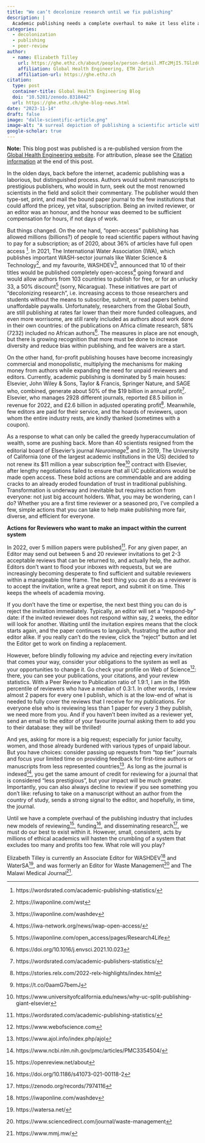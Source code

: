 ```yaml
---
title: "We can’t decolonize research until we fix publishing"
description: |
  Academic publishing needs a complete overhaul to make it less elite and biased. But until we see a revolution at a     grand scale, we must focus on the power we have as ethical reviewers to revolutionize a system that is no longer fit   for purpose.   
categories:
  - decolonization
  - publishing
  - peer-review
author:
  - name: Elizabeth Tilley
    url: https://ghe.ethz.ch/about/people/person-detail.MTc2MjI5.TGlzdC80MTI2LC0xNDYwMDMwNTU3.html
    affiliation: Global Health Engineering, ETH Zurich
    affiliation-url: https://ghe.ethz.ch
citation:
  type: post
  container-title: Global Health Engineering Blog
  doi: "10.5281/zenodo.8318442"
  url: https://ghe.ethz.ch/ghe-blog-news.html
date: "2023-11-14"
draft: false
image: "dalle-scientific-article.png"
image-alt: "A surreal depiction of publishing a scientific article without any people. Imagine an ethereal landscape where a giant, glowing book with scientific symbols and equations on its pages floats above a scenic landscape. Below the book, a stream of ink flows from a large, antique fountain pen, weaving through the scenery like a river. The background is filled with floating abstract shapes and mathematical formulas, creating an otherworldly atmosphere that symbolizes the journey of scientific discovery and publication. Drawing created by DALL-E"
google-scholar: true
---
```


**Note:** This blog post was published is a re-published version from the [Global Health Engineering website](https://ghe.ethz.ch/ghe-blog-news/2023/11/blog-we-cant-decolonize-research-until-we-fix-publishing.html). For attribution, please see the [Citation information](https://global-health-engineering.github.io/website/3-blog/posts/2023-11-14-change-publishin/#citation) at the end of this post.

In the olden days, back before the internet, academic publishing was a laborious, but distinguished process. Authors would submit manuscripts to prestigious publishers, who would in turn, seek out the most renowned scientists in the field and solicit their commentary. The publisher would then type-set, print, and mail the bound paper journal to the few institutions that could afford the pricey, yet vital, subscription. Being an invited reviewer, or an editor was an honour, and the honour was deemed to be sufficient compensation for hours, if not days of work.

But things changed. On the one hand, "open-access" publishing has allowed millions (billions?) of people to read scientific papers without having to pay for a subscription; as of 2020, about 36% of articles have full open access [^1]. In 2021, The International Water Association (IWA), which publishes important WASH-sector journals like Water Science & Technology[^2], and my favourite, WASHDEV[^3], announced that 10 of their titles would be published completely open-access[^4] going forward and would allow authors from 103 countries to publish for free, or for an unlucky 33, a 50% discount[^5] (sorry, Nicaragua). These initiatives are part of "decolonizing research", i.e. increasing access to those researchers and students without the means to subscribe, submit, or read papers behind unaffordable paywalls. Unfortunately, researchers from the Global South, are still publishing at rates far lower than their more funded colleagues, and even more worrisome, are still rarely included as authors about work done in their own countries: of the publications on Africa climate research, 58% (7232) included no African authors[^6]. The measures in place are not enough, but there is growing recognition that more must be done to increase diversity and reduce bias within publishing, and fee waivers are a start.

[^1]: https://wordsrated.com/academic-publishing-statistics/

[^2]: https://iwaponline.com/wst

[^3]: https://iwaponline.com/washdev

[^4]: https://iwa-network.org/news/iwap-open-access/

[^5]: https://iwaponline.com/open_access/pages/Research4Life

[^6]: https://doi.org/10.1016/j.envsci.2021.10.023

On the other hand, for-profit publishing houses have become increasingly commercial and monopolistic, multiplying the mechanisms for making money from authors while expanding the need for unpaid reviewers and editors. Currently, academic publishing is dominated by 5 main houses: Elsevier, John Wiley & Sons, Taylor & Francis, Springer Nature, and SAGE who, combined, generate about 50% of the \$19 billion in annual profit[^7]. Elsevier, who manages 2928 different journals, reported £8.5 billion in revenue for 2022, and £2.6 billion in adjusted operating profit[^8]. Meanwhile, few editors are paid for their service, and the hoards of reviewers, upon whom the entire industry rests, are kindly thanked (sometimes with a coupon).

[^7]: https://wordsrated.com/academic-publishers-statistics/

[^8]: https://stories.relx.com/2022-relx-highlights/index.html

As a response to what can only be called the greedy hyperaccumulation of wealth, some are pushing back. More than 40 scientists resigned from the editorial board of Elsevier's journal *Neuroimage*[^9] and in 2019, The University of California (one of the largest academic institutions in the US) decided to not renew its \$11 million a year subscription fee[^10] contract with Elsevier, after lengthy negotiations failed to ensure that all UC publications would be made open access. These bold actions are commendable and are adding cracks to an already eroded foundation of trust in traditional publishing. Transformation is underway and inevitable but requires action from everyone: not just big account holders. What, you may be wondering, can I do? Whether you are a first time reviewer or a seasoned pro, I've compiled a few, simple actions that you can take to help make publishing more fair, diverse, and efficient for everyone.

[^9]: https://t.co/0aamG7bemJ

[^10]: https://www.universityofcalifornia.edu/news/why-uc-split-publishing-giant-elsevier

**Actions for Reviewers who want to make an impact within the current system**

In 2022, over 5 million papers were published[^11]. For any given paper, an Editor may send out between 5 and 20 reviewer invitations to get 2-3 acceptable reviews that can be returned to, and actually help, the author. Editors don't want to flood your inboxes with requests, but we are increasingly becoming desperate to find sufficient and suitable reviewers within a manageable time frame. The best thing you can do as a reviewer is to accept the invitation, write a great report, and submit it on time. This keeps the wheels of academia moving.

[^11]: https://wordsrated.com/academic-publishing-statistics/

If you don't have the time or expertise, the next best thing you can do is reject the invitation immediately. Typically, an editor will set a "respond-by" date: if the invited reviewer does not respond within say, 2 weeks, the editor will look for another. Waiting until the invitation expires means that the clock starts again, and the paper continues to languish, frustrating the author and editor alike. If you really can't do the review, click the "reject" button and let the Editor get to work on finding a replacement.

However, before blindly following my advice and rejecting every invitation that comes your way, consider your obligations to the system as well as your opportunities to change it. Go check your profile on Web of Science[^12]: there, you can see your publications, your citations, and your review statistics. With a Peer Review to Publication ratio of 1.9:1, I am in the 95th percentile of reviewers who have a median of 0.3:1. In other words, I review almost 2 papers for every one I publish, which is at the low-end of what is needed to fully cover the reviews that I receive for my publications. For everyone else who is reviewing less than 1 paper for every 3 they publish, we need more from you. And if you haven't been invited as a reviewer yet, send an email to the editor of your favourite journal asking them to add you to their database: they will be thrilled!

[^12]: https://www.webofscience.com

And yes, asking for more is a big request; especially for junior faculty, women, and those already burdened with various types of unpaid labour. But you have choices: consider passing up requests from "top tier" journals and focus your limited time on providing feedback for first-time authors or manuscripts from less represented countries[^13]. As long as the journal is indexed[^14], you get the same amount of credit for reviewing for a journal that is considered "less prestigious", but your impact will be much greater. Importantly, you can also always decline to review if you see something you don't like: refusing to take on a manuscript without an author from the country of study, sends a strong signal to the editor, and hopefully, in time, the journal.

[^13]: https://www.ajol.info/index.php/ajol

[^14]: https://www.ncbi.nlm.nih.gov/pmc/articles/PMC3354504/

Until we have a complete overhaul of the publishing industry that includes new models of reviewing[^15], funding[^16], and disseminating research[^17], we must do our best to exist within it. However, small, consistent, acts by millions of ethical academics will hasten the crumbling of a system that excludes too many and profits too few. What role will you play?

[^15]: https://openreview.net/about

[^16]: https://doi.org/10.1186/s41073-021-00118-2

[^17]: https://zenodo.org/records/7974116

Elizabeth Tilley is currently an Associate Editor for WASHDEV[^18] and WaterSA[^19], and was formerly an Editor for Waste Management[^20] and The Malawi Medical Journal[^21].

[^18]: https://iwaponline.com/washdev

[^19]: https://watersa.net/

[^20]: https://www.sciencedirect.com/journal/waste-management

[^21]: https://www.mmj.mw/

